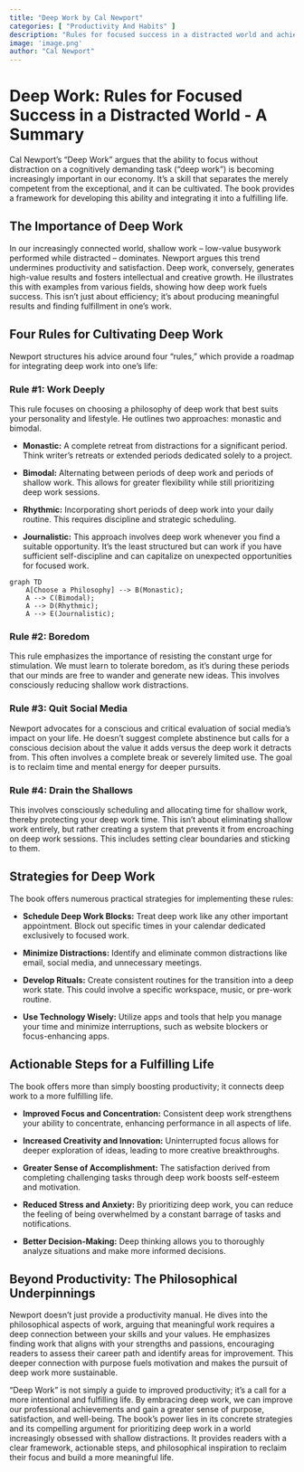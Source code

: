 ```yaml
---
title: "Deep Work by Cal Newport"
categories: [ "Productivity And Habits" ]
description: "Rules for focused success in a distracted world and achieving peak productivity"
image: 'image.png'
author: "Cal Newport"
---
```

# Deep Work: Rules for Focused Success in a Distracted World - A Summary

Cal Newport's "Deep Work" argues that the ability to focus without distraction on a cognitively demanding task ("deep work") is becoming increasingly important in our economy. It's a skill that separates the merely competent from the exceptional, and it can be cultivated. The book provides a framework for developing this ability and integrating it into a fulfilling life.

## The Importance of Deep Work

In our increasingly connected world, shallow work – low-value busywork performed while distracted – dominates. Newport argues this trend undermines productivity and satisfaction. Deep work, conversely, generates high-value results and fosters intellectual and creative growth. He illustrates this with examples from various fields, showing how deep work fuels success. This isn't just about efficiency; it's about producing meaningful results and finding fulfillment in one's work.


## Four Rules for Cultivating Deep Work

Newport structures his advice around four "rules," which provide a roadmap for integrating deep work into one's life:

### Rule #1: Work Deeply

This rule focuses on choosing a philosophy of deep work that best suits your personality and lifestyle.  He outlines two approaches: monastic and bimodal.

*   **Monastic:**  A complete retreat from distractions for a significant period. Think writer's retreats or extended periods dedicated solely to a project.

*   **Bimodal:**  Alternating between periods of deep work and periods of shallow work. This allows for greater flexibility while still prioritizing deep work sessions.

*   **Rhythmic:**  Incorporating short periods of deep work into your daily routine. This requires discipline and strategic scheduling.

*   **Journalistic:**  This approach involves deep work whenever you find a suitable opportunity. It's the least structured but can work if you have sufficient self-discipline and can capitalize on unexpected opportunities for focused work.

```mermaid
graph TD
    A[Choose a Philosophy] --> B(Monastic);
    A --> C(Bimodal);
    A --> D(Rhythmic);
    A --> E(Journalistic);
```


### Rule #2: Boredom

This rule emphasizes the importance of resisting the constant urge for stimulation. We must learn to tolerate boredom, as it's during these periods that our minds are free to wander and generate new ideas.  This involves consciously reducing shallow work distractions.


### Rule #3: Quit Social Media

Newport advocates for a conscious and critical evaluation of social media's impact on your life.  He doesn't suggest complete abstinence but calls for a conscious decision about the value it adds versus the deep work it detracts from. This often involves a complete break or severely limited use. The goal is to reclaim time and mental energy for deeper pursuits.


### Rule #4: Drain the Shallows

This involves consciously scheduling and allocating time for shallow work, thereby protecting your deep work time. This isn't about eliminating shallow work entirely, but rather creating a system that prevents it from encroaching on deep work sessions. This includes setting clear boundaries and sticking to them.


## Strategies for Deep Work

The book offers numerous practical strategies for implementing these rules:

*   **Schedule Deep Work Blocks:** Treat deep work like any other important appointment. Block out specific times in your calendar dedicated exclusively to focused work.

*   **Minimize Distractions:** Identify and eliminate common distractions like email, social media, and unnecessary meetings.

*   **Develop Rituals:** Create consistent routines for the transition into a deep work state. This could involve a specific workspace, music, or pre-work routine.

*   **Use Technology Wisely:** Utilize apps and tools that help you manage your time and minimize interruptions, such as website blockers or focus-enhancing apps.


## Actionable Steps for a Fulfilling Life

The book offers more than simply boosting productivity; it connects deep work to a more fulfilling life.

*   **Improved Focus and Concentration:** Consistent deep work strengthens your ability to concentrate, enhancing performance in all aspects of life.

*   **Increased Creativity and Innovation:**  Uninterrupted focus allows for deeper exploration of ideas, leading to more creative breakthroughs.

*   **Greater Sense of Accomplishment:** The satisfaction derived from completing challenging tasks through deep work boosts self-esteem and motivation.

*   **Reduced Stress and Anxiety:**  By prioritizing deep work, you can reduce the feeling of being overwhelmed by a constant barrage of tasks and notifications.

*   **Better Decision-Making:**  Deep thinking allows you to thoroughly analyze situations and make more informed decisions.


##  Beyond Productivity: The Philosophical Underpinnings

Newport doesn't just provide a productivity manual. He dives into the philosophical aspects of work, arguing that meaningful work requires a deep connection between your skills and your values. He emphasizes finding work that aligns with your strengths and passions, encouraging readers to assess their career path and identify areas for improvement.  This deeper connection with purpose fuels motivation and makes the pursuit of deep work more sustainable.




"Deep Work" is not simply a guide to improved productivity; it's a call for a more intentional and fulfilling life. By embracing deep work, we can improve our professional achievements and gain a greater sense of purpose, satisfaction, and well-being. The book's power lies in its concrete strategies and its compelling argument for prioritizing deep work in a world increasingly obsessed with shallow distractions. It provides readers with a clear framework, actionable steps, and philosophical inspiration to reclaim their focus and build a more meaningful life.

